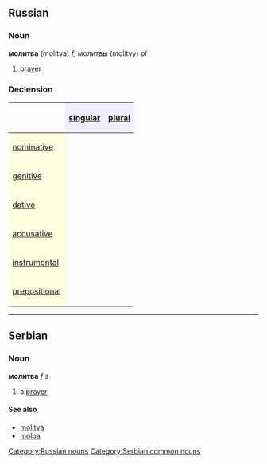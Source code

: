 ==Russian==
[[Category:Russian nouns]]
===Noun===
'''молитва''' (molítva) ''f'', молитвы (molítvy) ''pl''

#[[prayer]]

===Declension===
{| border="1" cellpadding="4" cellspacing="0"
!
! style="background-color: #EFEFFF" align="center"|[[singular]]
! style="background-color: #EFEFFF" align="center"|[[plural]]
|-
! style="background-color: #FFFFE0" align="left"|[[nominative case|nominative]]
| align="center"|{{RUchar|моли́тва}}
| align="center"|{{RUchar|моли́твы}}
|-
! style="background-color: #FFFFE0" align="left"|[[genitive case|genitive]]
| align="center"|{{RUchar|моли́твы}}
| align="center"|{{RUchar|моли́тв}}
|-
! style="background-color: #FFFFE0" align="left"|[[dative case|dative]]
| align="center"|{{RUchar|моли́тве}}
| align="center"|{{RUchar|моли́твам}}
|-
! style="background-color: #FFFFE0" align="left"|[[accusative case|accusative]]
| align="center"|{{RUchar|моли́тву}}
| align="center"|{{RUchar|моли́твы}}
|-
! style="background-color: #FFFFE0" align="left"|[[instrumental case|instrumental]]
| align="center"|{{RUchar|моли́твой, моли́твою}}
| align="center"|{{RUchar|моли́твами}}
|-
! style="background-color: #FFFFE0" align="left"|[[prepositional case|prepositional]]
| align="center"|{{RUchar|о моли́тве}}
| align="center"|{{RUchar|о моли́твах}}
|}


----
==Serbian==
===Noun===
'''молитва''' ''f s''
#a [[prayer]]
====See also====
*[[molitva]]
*[[molba]]
[[Category:Serbian common nouns]]